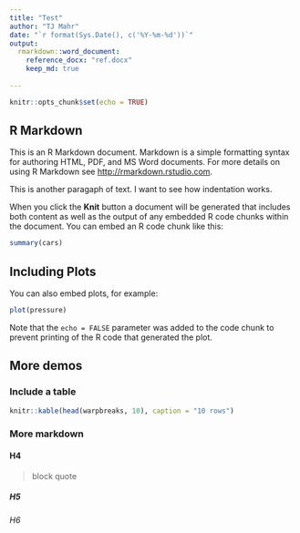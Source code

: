 ```yaml
---
title: "Test"
author: "TJ Mahr"
date: "`r format(Sys.Date(), c('%Y-%m-%d'))`"
output: 
  rmarkdown::word_document: 
    reference_docx: "ref.docx"
    keep_md: true
  
---
```


``` r
knitr::opts_chunk$set(echo = TRUE)
```

## R Markdown

This is an R Markdown document. Markdown is a simple formatting syntax for
authoring HTML, PDF, and MS Word documents. For more details on using R Markdown
see <http://rmarkdown.rstudio.com>.

This is another paragaph of text. I want to see how indentation works.

When you click the **Knit** button a document will be generated that includes
both content as well as the output of any embedded R code chunks within the
document. You can embed an R code chunk like this:

``` r
summary(cars)
```

## Including Plots

You can also embed plots, for example:

``` r
plot(pressure)
```

Note that the `echo = FALSE` parameter was added to the code chunk to prevent
printing of the R code that generated the plot.


## More demos

### Include a table

```r
knitr::kable(head(warpbreaks, 10), caption = "10 rows")
```

### More markdown

#### H4

> block quote

##### H5

###### H6

